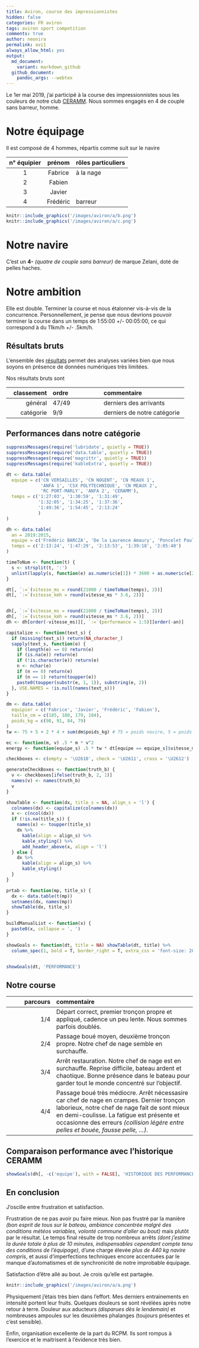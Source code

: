```yaml
---
title: Aviron, course des impressionnistes 
hidden: false
categories: FR aviron
tags: aviron sport competition
comments: true
author: neonira
permalink: avi1
always_allow_html: yes
output:
  md_document:
    variant: markdown_github
  github_document:
    pandoc_args: --webtex
---
```


Le 1er mai 2019, j'ai participé à la course des impressionnistes sous les couleurs
de notre club [CERAMM](https://www.ceramm.fr/). Nous sommes engagés en 4 de couple
sans barreur, homme. 


# Notre équipage

Il est composé de 4 hommes, répartis comme suit sur le navire

n° équipier| prénom | rôles particuliers 
:---------:|:-----------:|:-----------------------------------
1 | Fabrice | à la nage 
2 | Fabien  | 
3 | Javier  | 
4 | Frédéric | barreur

```r
knitr::include_graphics('/images/aviron/a/b.png')
knitr::include_graphics('/images/aviron/a/c.png')
```

# Notre navire

C'est un **4-** <i>(quatre de couple sans barreur)</i> de marque Zelani, doté de pelles haches.   

# Notre ambition

Elle est double. Terminer la course et nous étalonner vis-à-vis de la concurrence.
Personnellement, je pense que nous devrions pouvoir terminer la course dans un temps
de 1:55:00 +/- 00:05:00, ce qui correspond à du 11km/h +/- .5km/h.

## Résultats bruts

L'ensemble des [résultats](/images/aviron/a/Classement_General_21_Km_A.pdf) permet des
analyses variées bien que nous soyons en présence de données numériques très limitées.

Nos résultats bruts sont

classement | ordre | commentaire
------------------:|:---------------------|:-----------------------------------
général | $47 / 49$ | derniers des arrivants
catégorie | $9 / 9$ | derniers de notre catégorie 


## Performances dans notre catégorie

```r
suppressMessages(require('lubridate', quietly = TRUE))
suppressMessages(require('data.table', quietly = TRUE))
suppressMessages(require('magrittr', quietly = TRUE))
suppressMessages(require('kableExtra', quietly = TRUE))

dt <- data.table(
  equipe = c('CN VERSAILLES', 'CN NOGENT', 'CN MEAUX 1', 
             'ANFA 1', 'CSX POLYTECHNIQUE', 'CN MEAUX 2', 
             'RC PORT-MARLY', 'ANFA 2', 'CERAMM'),
  temps = c('1:27:03', '1:30:59', '1:31:49', 
            '1:32:05', '1:34:25', '1:37:36',
            '1:49:36', '1:54:45', '2:13:24'
            )
)

dh <- data.table(
  an = 2019:2015,
  equipe = c('Frédéric BARCZA', 'De la Laurence Amaury', 'Poncelet Paul', 'De la Laurence Amaury', 'Sacotte Mathieu'),
  temps = c('2:13:24', '1:47:29', '2:13:53', '1:39:18', '2:05:40')
)

timeToNum <- function(t) {
  s <- strsplit(t, ':')
  unlist(lapply(s, function(e) as.numeric(e[1]) * 3600 + as.numeric(e[2]) * 60 + as.numeric(e[3])))
}

dt[, `:=`(vitesse_ms = round(21000 / timeToNum(temps), 2))]
dt[, `:=`(vitesse_kmh = round(vitesse_ms * 3.6, 2))]


dh[, `:=`(vitesse_ms = round(21000 / timeToNum(temps), 2))]
dh[, `:=`(vitesse_kmh = round(vitesse_ms * 3.6, 2))]
dh <- dh[order(-vitesse_ms)][, `:=`(performance = 1:5)][order(-an)]

capitalize <- function(text_s) {
  if (missing(text_s)) return(NA_character_)
  sapply(text_s, function(e) {
    if (length(e) == 0) return(e)
    if (is.na(e)) return(e)
    if (!is.character(e)) return(e)
    n <- nchar(e)
    if (n == 0) return(e)
    if (n == 1) return(toupper(e))
    paste0(toupper(substr(e, 1, 1)), substring(e, 2))
  }, USE.NAMES = !is.null(names(text_s)))
}

dm <- data.table(
  equipier = c('Fabrice', 'Javier', 'Frédéric', 'Fabien'),
  taille_cm = c(185, 180, 179, 184),
  poids_kg = c(98, 91, 84, 79)
)
tw <- 75 + 5 + 2 * 4 + sum(dm$poids_kg) # 75 = poids navire, 5 = poids embarqués, 2 = poids des fringues par rameur

ec <- function(m, v) .5 * m * v^2
energy <- function(equipe_s) .5 * tw * dt[equipe == equipe_s]$vitesse_ms^2

checkboxes <- c(empty = '\U2610', check = '\U2611', cross = '\U2612')

generateCheckBoxes <- function(truth_b) { 
  v <- checkboxes[ifelse(truth_b, 2, 1)] 
  names(v) <- names(truth_b)
  v
}

showTable <- function(dx, title_s = NA, align_s = 'l') {
  colnames(dx) <- capitalize(colnames(dx))
  x <- c(ncol(dx))
  if (!is.na(title_s)) {
    names(x) <- toupper(title_s)
    dx %>% 
      kable(align = align_s) %>%
      kable_styling() %>%
      add_header_above(x, align = 'l')
  } else {
    dx %>% 
      kable(align = align_s) %>%
      kable_styling()
  }
}

prtab <- function(mp, title_s) {
  dx <- data.table(t(mp))
  setnames(dx, names(mp))
  showTable(dx, title_s)
}

buildManualList <- function(x) {
  paste0(x, collapse = ', ')
}

showGoals <- function(dt, title = NA) showTable(dt, title) %>%
  column_spec(1, bold = T, border_right = T, extra_css = 'font-size: 20px')


showGoals(dt, 'PERFORMANCE')
```

## Notre course

parcours | commentaire
------------------:|:-------------------------------------------------------
$1/4$ | Départ correct, premier tronçon propre et appliqué, cadence un peu lente. Nous sommes parfois doublés.
$2/4$ | Passage boué moyen, deuxième tronçon propre. Notre chef de nage semble en surchauffe.
$3/4$ | Arrêt restauration. Notre chef de nage est en surchauffe. Reprise difficile, bateau ardent et chaotique. Bonne présence dans le bateau pour garder tout le monde concentré sur l'objectif. 
$4/4$ | Passage boué très médiocre. Arrêt nécessasire car chef de nage en crampes. Dernier tronçon laborieux, notre chef de nage fait de sont mieux en demi-coulisse.  La fatigue est présente et occasionne des erreurs <i>(collision légére entre pelles et bouée, fausse pelle, ...)</i>. 

## Comparaison performance avec l'historique CERAMM

```r
showGoals(dh[, -c('equipe'), with = FALSE], 'HISTORIQUE DES PERFORMANCES')
```

## En conclusion

J'oscille entre frustration et satisfaction. 

Frustration de ne pas avoir pu faire mieux. Non pas frustré par la manière <i>(bon esprit de tous sur le bateau, ambiance concentrée malgré des conditions météos variables, volonté commune d'aller au bout)</i> mais plutôt par le résultat. Le temps final résulte de trop nombreux arrêts <i>(dont j'estime la durée totale à plus de 10 minutes, indispensables cependant compte tenu des conditions de l'équipage)</i>, d'une charge élevée <i> plus de 440 kg navire compris</i>, et aussi d'imperfections techniques encore accentuées par le manque d'automatismes et de synchronicité de notre improbable équipage. 

Satisfaction d'être allé au bout. Je crois qu'elle est partagée. 
```r
knitr::include_graphics('/images/aviron/a/a.png')
```

Physiquement j'étais très bien dans l'effort. Mes derniers entrainements en intensité portent leur fruits. Quelques douleurs se sont révélées après notre retour à terre. Douleur aux aducteurs <i>(disparues dès le lendemain)</i> et nombreuses ampoules sur les deuxièmes phalanges <it>(toujours présentes et c'est sensible)</i>. 

Enfin, organisation excellente de la part du RCPM. Ils sont rompus à l'exercice et le maitrisent à l'évidence très bien. 



